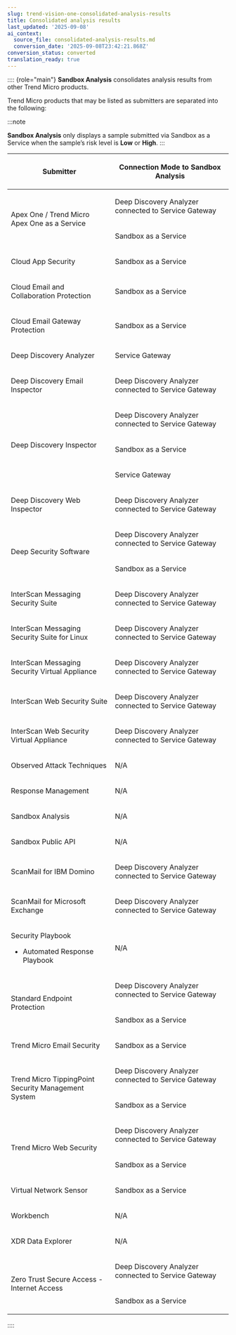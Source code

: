 ```yaml
---
slug: trend-vision-one-consolidated-analysis-results
title: Consolidated analysis results
last_updated: '2025-09-08'
ai_context:
  source_file: consolidated-analysis-results.md
  conversion_date: '2025-09-08T23:42:21.868Z'
conversion_status: converted
translation_ready: true
---
```


:::: {role="main"}
**Sandbox Analysis** consolidates analysis results from other Trend Micro products.

Trend Micro products that may be listed as submitters are separated into the following:

:::note

**Sandbox Analysis** only displays a sample submitted via Sandbox as a Service when the sample’s risk level is **Low** or **High**.
:::

<table>
<colgroup>
<col style="width: 47%" />
<col style="width: 53%" />
</colgroup>
<thead>
<tr>
<th><p>Submitter</p></th>
<th><p>Connection Mode to Sandbox Analysis</p></th>
</tr>
</thead>
<tbody>
<tr>
<td rowspan="2"><p>Apex One / Trend Micro Apex One as a Service</p></td>
<td><p>Deep Discovery Analyzer connected to Service Gateway</p></td>
</tr>
<tr>
<td><p>Sandbox as a Service</p></td>
</tr>
<tr>
<td><p>Cloud App Security</p></td>
<td><p>Sandbox as a Service</p></td>
</tr>
<tr>
<td><p>Cloud Email and Collaboration Protection</p></td>
<td><p>Sandbox as a Service</p></td>
</tr>
<tr>
<td><p>Cloud Email Gateway Protection</p></td>
<td><p>Sandbox as a Service</p></td>
</tr>
<tr>
<td><p>Deep Discovery Analyzer</p></td>
<td><p>Service Gateway</p></td>
</tr>
<tr>
<td><p>Deep Discovery Email Inspector</p></td>
<td><p>Deep Discovery Analyzer connected to Service Gateway</p></td>
</tr>
<tr>
<td rowspan="3"><p>Deep Discovery Inspector</p></td>
<td><p>Deep Discovery Analyzer connected to Service Gateway</p></td>
</tr>
<tr>
<td><p>Sandbox as a Service</p></td>
</tr>
<tr>
<td><p>Service Gateway</p></td>
</tr>
<tr>
<td><p>Deep Discovery Web Inspector</p></td>
<td><p>Deep Discovery Analyzer connected to Service Gateway</p></td>
</tr>
<tr>
<td rowspan="2"><p>Deep Security Software</p></td>
<td><p>Deep Discovery Analyzer connected to Service Gateway</p></td>
</tr>
<tr>
<td><p>Sandbox as a Service</p></td>
</tr>
<tr>
<td><p>InterScan Messaging Security Suite</p></td>
<td><p>Deep Discovery Analyzer connected to Service Gateway</p></td>
</tr>
<tr>
<td><p>InterScan Messaging Security Suite for Linux</p></td>
<td><p>Deep Discovery Analyzer connected to Service Gateway</p></td>
</tr>
<tr>
<td><p>InterScan Messaging Security Virtual Appliance</p></td>
<td><p>Deep Discovery Analyzer connected to Service Gateway</p></td>
</tr>
<tr>
<td><p>InterScan Web Security Suite</p></td>
<td><p>Deep Discovery Analyzer connected to Service Gateway</p></td>
</tr>
<tr>
<td><p>InterScan Web Security Virtual Appliance</p></td>
<td><p>Deep Discovery Analyzer connected to Service Gateway</p></td>
</tr>
<tr>
<td><p>Observed Attack Techniques</p></td>
<td><p>N/A</p></td>
</tr>
<tr>
<td><p>Response Management</p></td>
<td><p>N/A</p></td>
</tr>
<tr>
<td><p>Sandbox Analysis</p></td>
<td><p>N/A</p></td>
</tr>
<tr>
<td><p>Sandbox Public API</p></td>
<td><p>N/A</p></td>
</tr>
<tr>
<td><p>ScanMail for IBM Domino</p></td>
<td><p>Deep Discovery Analyzer connected to Service Gateway</p></td>
</tr>
<tr>
<td><p>ScanMail for Microsoft Exchange</p></td>
<td><p>Deep Discovery Analyzer connected to Service Gateway</p></td>
</tr>
<tr>
<td><p>Security Playbook</p>
<ul>
<li><p>Automated Response Playbook</p></li>
</ul></td>
<td>N/A</td>
</tr>
<tr>
<td rowspan="2"><p>Standard Endpoint Protection</p></td>
<td><p>Deep Discovery Analyzer connected to Service Gateway</p></td>
</tr>
<tr>
<td><p>Sandbox as a Service</p></td>
</tr>
<tr>
<td><p>Trend Micro Email Security</p></td>
<td><p>Sandbox as a Service</p></td>
</tr>
<tr>
<td rowspan="2"><p>Trend Micro TippingPoint Security Management System</p></td>
<td><p>Deep Discovery Analyzer connected to Service Gateway</p></td>
</tr>
<tr>
<td><p>Sandbox as a Service</p></td>
</tr>
<tr>
<td rowspan="2"><p>Trend Micro Web Security</p></td>
<td><p>Deep Discovery Analyzer connected to Service Gateway</p></td>
</tr>
<tr>
<td><p>Sandbox as a Service</p></td>
</tr>
<tr>
<td><p>Virtual Network Sensor</p></td>
<td><p>Sandbox as a Service</p></td>
</tr>
<tr>
<td><p>Workbench</p></td>
<td><p>N/A</p></td>
</tr>
<tr>
<td><p>XDR Data Explorer</p></td>
<td>N/A</td>
</tr>
<tr>
<td rowspan="2"><p>Zero Trust Secure Access - Internet Access</p></td>
<td><p>Deep Discovery Analyzer connected to Service Gateway</p></td>
</tr>
<tr>
<td><p>Sandbox as a Service</p></td>
</tr>
</tbody>
</table>
::::
